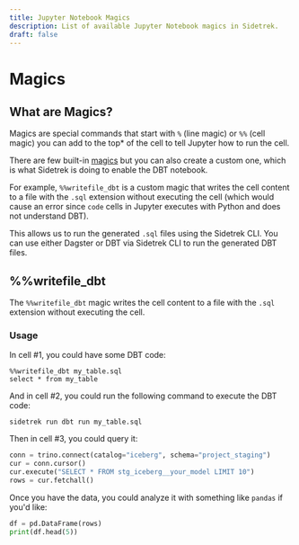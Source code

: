 ```yaml
---
title: Jupyter Notebook Magics
description: List of available Jupyter Notebook magics in Sidetrek.
draft: false
---
```


# Magics

## What are Magics?

Magics are special commands that start with `%` (line magic) or `%%` (cell magic) you can add to the top* of the cell to tell Jupyter how to run the cell. 

There are few built-in [magics](https://ipython.readthedocs.io/en/stable/interactive/magics.html) but you can also create a custom one, which is what Sidetrek is doing to enable the DBT notebook. 

For example, `%%writefile_dbt` is a custom magic that writes the cell content to a file with the `.sql` extension without executing the cell (which would cause an error since `code` cells in Jupyter executes with Python and does not understand DBT).

This allows us to run the generated `.sql` files using the Sidetrek CLI. You can use either Dagster or DBT via Sidetrek CLI to run the generated DBT files.

## %%writefile_dbt

The `%%writefile_dbt` magic writes the cell content to a file with the `.sql` extension without executing the cell.

### Usage

In cell #1, you could have some DBT code:

```plaintext
%%writefile_dbt my_table.sql
select * from my_table
```

And in cell #2, you could run the following command to execute the DBT code:

```plaintext
sidetrek run dbt run my_table.sql
```

Then in cell #3, you could query it:

```python
conn = trino.connect(catalog="iceberg", schema="project_staging")
cur = conn.cursor()
cur.execute("SELECT * FROM stg_iceberg__your_model LIMIT 10")
rows = cur.fetchall()
```

Once you have the data, you could analyze it with something like `pandas` if you'd like:

```python
df = pd.DataFrame(rows)
print(df.head(5))
```